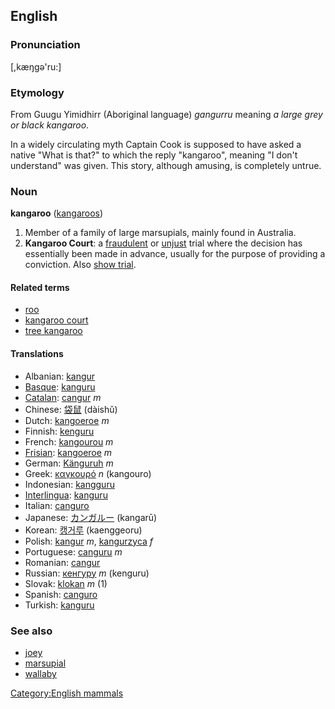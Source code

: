 ==English==
===Pronunciation===
[,kæŋgə'ru:]
===Etymology===
From Guugu Yimidhirr (Aboriginal language) ''gangurru'' meaning ''a large grey or black kangaroo''. 

In a widely circulating myth Captain Cook is supposed to have asked a native "What is that?" to which the reply "kangaroo", meaning "I don't understand" was given. This story, although amusing, is completely untrue.

===Noun===
'''kangaroo''' ([[kangaroos]])

#Member of a family of large marsupials, mainly found in Australia.
#'''Kangaroo Court''': a [[fraudulent]] or [[unjust]] trial where the decision has essentially been made in advance, usually for the purpose of providing a conviction.  Also [[show trial]].

====Related terms====
*[[roo]]
*[[kangaroo court]]
*[[tree kangaroo]]

====Translations====
*Albanian: [[kangur]]
*[[Basque]]: [[kanguru]]
*[[Catalan]]: [[cangur]] ''m''
*Chinese: [[袋鼠]] (dàishǔ)
*Dutch: [[kangoeroe]] ''m''
*Finnish: [[kenguru]]
*French: [[kangourou]] ''m''
*[[Frisian]]: [[kangoeroe]] ''m''
*German: [[Känguruh]] ''m''
*Greek: [[καγκουρό]] ''n'' (kangouro)
*Indonesian: [[kangguru]]
*[[Interlingua]]: [[kanguru]]
*Italian: [[canguro]]
*Japanese: [[カンガルー]] (kangarū)
*Korean: [[캥거루]] (kaenggeoru)
*Polish: [[kangur]] ''m'', [[kangurzyca]] ''f''
*Portuguese: [[canguru]] ''m''
*Romanian: [[cangur]]
*Russian: [[кенгуру]] ''m'' (kenguru)
*Slovak: [[klokan]] ''m'' (1)
*Spanish: [[canguro]]
*Turkish: [[kanguru]]

===See also===
*[[joey]]
*[[marsupial]]
*[[wallaby]]

[[Category:English mammals]]